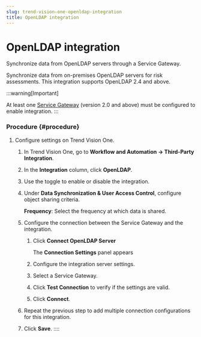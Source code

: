 ```yaml
---
slug: trend-vision-one-openldap-integration
title: OpenLDAP integration
---
```

# OpenLDAP integration

Synchronize data from OpenLDAP servers through a Service Gateway.

Synchronize data from on-premises OpenLDAP servers for risk assessments. This integration supports OpenLDAP 2.4 and above.

:::warning[Important]

At least one [Service Gateway](service-gateway-management.mdx) (version 2.0 and above) must be configured to enable integration.
:::

### Procedure {#procedure}

1.  Configure settings on Trend Vision One.

    1.  In Trend Vision One, go to **Workflow and Automation → Third-Party Integration**.

    2.  In the **Integration** column, click **OpenLDAP**.

    3.  Use the toggle to enable or disable the integration.

    4.  Under **Data Synchronization & User Access Control**, configure object sharing criteria.

        **Frequency**: Select the frequency at which data is shared.

    5.  Configure the connection between the Service Gateway and the integration.

        1.  Click **Connect OpenLDAP Server**

            The **Connection Settings** panel appears

        2.  Configure the integration server settings.

        3.  Select a Service Gateway.

        4.  Click **Test Connection** to verify if the settings are valid.

        5.  Click **Connect**.

    6.  Repeat the previous step to add multiple connection configurations for this integration.

    7.  Click **Save**.
::::

